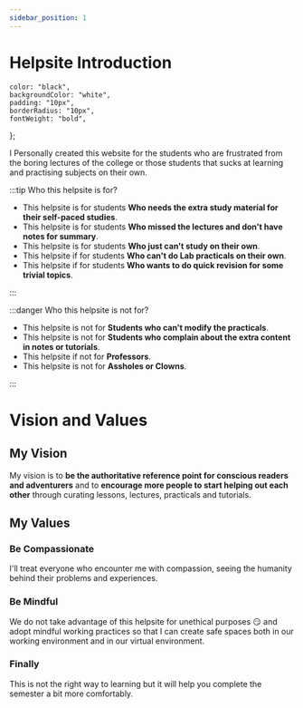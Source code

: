 ```yaml
---
sidebar_position: 1
---
```


# Helpsite Introduction

    color: "black",
    backgroundColor: "white",
    padding: "10px",
    borderRadius: "10px",
    fontWeight: "bold",
};

<p style={pstyle}>
I Personally created this website for the students who are frustrated from the boring lectures of the college or
those students that sucks at learning and practising subjects on their own.
</p>

:::tip Who this helpsite is for?

- This helpsite is for students **Who needs the extra study material for their self-paced studies**.
- This helpsite is for students **Who missed the lectures and don't have notes for summary**.
- This helpsite is for students **Who just can't study on their own**.
- This helpsite if for students **Who can't do Lab practicals on their own**.
- This helpsite if for students **Who wants to do quick revision for some trivial topics**.

:::

:::danger Who this helpsite is not for?

- This helpsite is not for **Students who can't modify the practicals**.
- This helpsite is not for **Students who complain about the extra content in notes or tutorials**.
- This helpsite if not for **Professors**.
- This helpsite is not for **Assholes or Clowns**.

:::

# Vision and Values

## My Vision

My vision is to **be the authoritative reference point for conscious readers and adventurers** and to **encourage more people to start helping out each other** through curating lessons, lectures, practicals and tutorials.

## My Values

### Be Compassionate

I'll treat everyone who encounter me with compassion, seeing the humanity behind their problems and experiences.

### Be Mindful

We do not take advantage of this helpsite for unethical purposes :smirk: and adopt mindful working practices so that I can create safe spaces both in our working environment and in our virtual environment.

### Finally

This is not the right way to learning but it will help you complete the semester a bit more comfortably.

